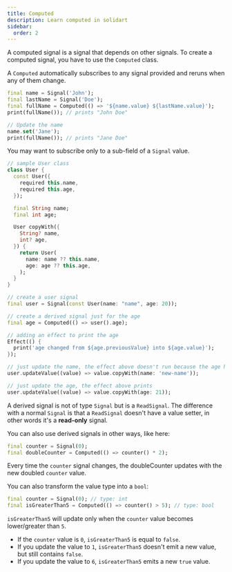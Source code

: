 ```yaml
---
title: Computed
description: Learn computed in solidart
sidebar:
  order: 2
---
```


A computed signal is a signal that depends on other signals.
To create a computed signal, you have to use the `Computed` class.

A `Computed` automatically subscribes to any signal provided and reruns when any of them change.

```dart
final name = Signal('John');
final lastName = Signal('Doe');
final fullName = Computed(() => '${name.value} ${lastName.value}');
print(fullName()); // prints "John Doe"

// Update the name
name.set('Jane');
print(fullName()); // prints "Jane Doe"
```

You may want to subscribe only to a sub-field of a `Signal` value.
```dart
// sample User class
class User {
  const User({
    required this.name,
    required this.age,
  });

  final String name;
  final int age;

  User copyWith({
    String? name,
    int? age,
  }) {
    return User(
      name: name ?? this.name,
      age: age ?? this.age,
    );
  }
}

// create a user signal
final user = Signal(const User(name: "name", age: 20));

// create a derived signal just for the age
final age = Computed(() => user().age);

// adding an effect to print the age
Effect(() {
  print('age changed from ${age.previousValue} into ${age.value}');
});

// just update the name, the effect above doesn't run because the age has not changed
user.updateValue((value) => value.copyWith(name: 'new-name'));

// just update the age, the effect above prints
user.updateValue((value) => value.copyWith(age: 21));
```

A derived signal is not of type `Signal` but is a `ReadSignal`.
The difference with a normal `Signal` is that a `ReadSignal` doesn't have a value setter, in other words it's a __read-only__ signal.

You can also use derived signals in other ways, like here:
```dart
final counter = Signal(0);
final doubleCounter = Computed(() => counter() * 2);
```

Every time the `counter` signal changes, the doubleCounter updates with the new doubled `counter` value.

You can also transform the value type into a `bool`:
```dart
final counter = Signal(0); // type: int
final isGreaterThan5 = Computed(() => counter() > 5); // type: bool
```

`isGreaterThan5` will update only when the `counter` value becomes lower/greater than `5`.
- If the `counter` value is `0`, `isGreaterThan5` is equal to `false`.
- If you update the value to `1`, `isGreaterThan5` doesn't emit a new value, but still contains `false`.
- If you update the value to `6`, `isGreaterThan5` emits a new `true` value.
